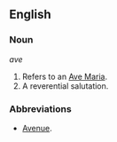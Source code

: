 ==English==
===Noun===
''ave''
#Refers to an [[Ave Maria]].
#A reverential salutation.

===Abbreviations===
* [[Avenue]].